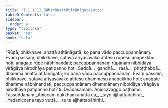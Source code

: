 ```yaml
---
title: "1.1.1.12 Bāhirānattātītānāgatasutta"
tableOfContents: false
sidebar:
  order: 4
type: "tipitaka"
basket: "su"
book: "sala"
---
```



<DynamicBreadcrumb />

<Division number="12" book="sala" bookNo="13" page="240">

<Paragraph number="25" book="sala">
“Rūpā, bhikkhave, anattā atītānāgatā; ko pana vādo paccuppannānaṃ. Evaṃ passaṃ, bhikkhave, sutavā ariyasāvako atītesu rūpesu anapekkho hoti; anāgate rūpe nābhinandati; paccuppannānaṃ rūpānaṃ nibbidāya virāgāya nirodhāya paṭipanno hoti. Saddā…  gandhā…  rasā…  phoṭṭhabbā…  dhammā anattā atītānāgatā; ko pana vādo paccuppannānaṃ. Evaṃ passaṃ, bhikkhave, sutavā ariyasāvako atītesu dhammesu anapekkho hoti; anāgate dhamme nābhinandati; paccuppannānaṃ dhammānaṃ nibbidāya virāgāya nirodhāya paṭipanno hotī”ti.

</Paragraph>
</Division>

<Paragraph number="26" type="center" book="sala">
Dvādasamaṃ.



</Paragraph>

<Paragraph number="27" type="center" book="sala">
Aniccavaggo paṭhamo.



</Paragraph>

<Paragraph number="28" type="center" book="sala">
Tassuddānaṃ


</Paragraph>

<Paragraph number="29" type="verses" book="sala">
_Aniccaṃ dukkhaṃ anattā ca,_  
_tayo ajjhattabāhirā;_  
_Yadaniccena tayo vuttā,_  
_te te ajjhattabāhirāti._
</Paragraph>
